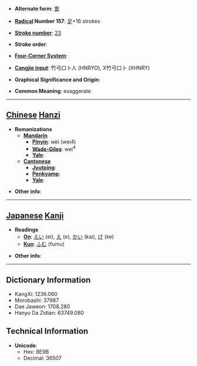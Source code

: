 * '''Alternate form''': [[躗]]

* '''[[Wiktionary:Chinese radical index| Radical]] Number 157''': [[Wiktionary:Chinese radical index 足|足]]+16 strokes

* '''[[Wiktionary:Chinese total strokes index|Stroke number]]''': [[Wiktionary:Chinese total strokes index 23|23]]

* '''Stroke order''': 

* '''[[Wiktionary:Chinese four corner index|Four-Corner System]]''': 

* '''[[Wiktionary:Chinese Cangjie index|Cangjie input]]''': 竹弓口卜人 (HNRYO), X竹弓口卜 (XHNRY)

* '''Graphical Significance and Origin''': 

* '''Common Meaning''': exaggerate

----

== [[Chinese]] [[Hanzi]] ==

* '''Romanizations'''
** '''[[Mandarin]]'''
*** '''[[Pinyin]]''': wèi (wei4)
*** '''[[Wade-Giles]]''': wei<sup>4</sup>
*** '''[[Yale]]''': 
** '''[[Cantonese]]'''
*** '''[[Jyutping]]''':
*** '''[[Penkyamp]]''': 
*** '''[[Yale]]''': 

* '''Other info''': 

----

== [[Japanese]] [[Kanji]] ==

* '''Readings'''
** '''[[On]]''': [[えい]] (ei), [[え]] (e), [[かい]] (kai), [[け]] (ke)
** '''[[Kun]]''': [[ふむ]] (fumu)

* '''Other info''':  

----

== Dictionary Information ==

* KangXi: 1236.060
* Morobashi: 37987
* Dae Jaweon: 1708.280
* Hanyu Da Zidian: 63749.080

== Technical Information ==

* '''Unicode''':
** Hex: 8E9B
** Decimal: 36507